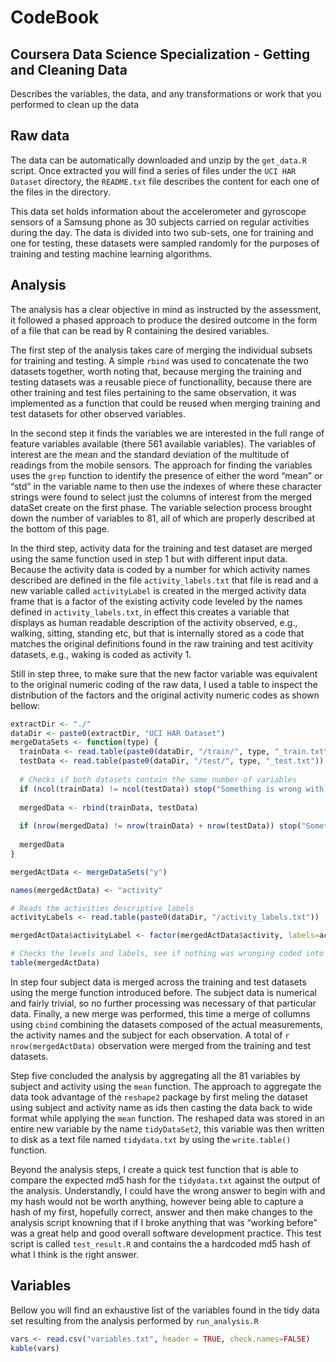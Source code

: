 # CodeBook
## Coursera Data Science Specialization - Getting and Cleaning Data
Describes the variables, the data, and any transformations or work that you performed to clean up the data

## Raw data
The data can be automatically downloaded and unzip by the `get_data.R` script. Once extracted you will find 
a series of files under the `UCI HAR Dataset` directory, the `README.txt` file describes the content for each one
of the files in the directory.

This data set holds information about the accelerometer and gyroscope sensors of a Samsung phone as 30 subjects carried
on regular activities during the day. The data is divided into two sub-sets, one for training and one for testing, these
datasets were sampled randomly for the purposes of training and testing machine learning algorithms.

## Analysis
The analysis has a clear objective in mind as instructed by the assessment, it followed a phased approach to produce
the desired outcome in the form of a file that can be read by R containing the desired variables.

The first step of the analysis takes care of merging the individual subsets for training and testing. A simple
`rbind` was used to concatenate the two datasets together, worth noting that, because merging the training and
testing datasets was a reusable piece of functionallity, because there are other training and test files pertaining to
the same observation, it was implemented as a function that could be reused when merging training and test datasets
for other observed variables.

In the second step it finds the variables we are interested in the full range of feature variables available 
(there 561 available variables). The variables of interest are the mean and the standard deviation of the 
multitude of readings from the mobile sensors. The approach for finding the variables uses the `grep` function to 
identify the presence of either the word "mean" or "std" in the variable name to then use the indexes of where 
these character strings were found to select just the columns of interest from the merged dataSet create on the first phase.
The variable selection process brought down the number of variables to 81, all of which are properly described at the
bottom of this page.

In the third step, activity data for the training and test dataset are merged using the same function used in step 1 but with
different input data. Because the activity data is coded by a number for which activity names described are defined 
in the file `activity_labels.txt` that file is read and a new variable called `activityLabel` is created in the 
merged activity data frame that is a factor of the existing activity code leveled by the names defined in 
`activity_labels.txt`, in effect this creates a variable that displays as human readable description of the 
activity observed, e.g., walking, sitting, standing etc, but that is internally stored as a code that matches the 
original definitions found in the raw training and test acitivity datasets, e.g., waking is coded as activity 1.

Still in step three, to make sure that the new factor variable was equivalent to the original 
numeric coding of the raw data, I used a table to inspect the distribution of the factors and the original 
activity numeric codes as shown bellow:

```r
extractDir <- "./"
dataDir <- paste0(extractDir, "UCI HAR Dataset")
mergeDataSets <- function(type) {
  trainData <- read.table(paste0(dataDir, "/train/", type, "_train.txt"))
  testData <- read.table(paste0(dataDir, "/test/", type, "_test.txt"))
  
  # Checks if both datasets contain the same number of variables
  if (ncol(trainData) != ncol(testData)) stop("Something is wrong with the data")
  
  mergedData <- rbind(trainData, testData)
  
  if (nrow(mergedData) != nrow(trainData) + nrow(testData)) stop("Something is wrong with merge")
  
  mergedData
}
```

```r
mergedActData <- mergeDataSets("y")

names(mergedActData) <- "activity"

# Reads the activities descriptive labels
activityLabels <- read.table(paste0(dataDir, "/activity_labels.txt"))

mergedActData$activityLabel <- factor(mergedActData$activity, labels=activityLabels[,2])

# Checks the levels and labels, see if nothing was wronging coded into factors
table(mergedActData)
```

In step four subject data is merged across the training and test datasets using the merge function introduced before. The subject
data is numerical and fairly trivial, so no further processing was necessary of that particular data. Finally, a new merge was performed,
this time a merge of collumns using `cbind` combining the datasets composed of the actual measurements, the activity names and
the subject for each observation. A total of `r nrow(mergedActData)` observation were merged from the training and test datasets.

Step five concluded the analysis by aggregating all the 81 variables by subject and activity using the `mean` function. The approach
to aggregate the data took advantage of the `reshape2` package by first meling the dataset using subject and activity name as ids
then casting the data back to wide format while applying the `mean` function. The reshaped data was stored in an entire new variable
by the name `tidyDataSet2`, this variable was then written to disk as a text file named `tidydata.txt` by using the 
`write.table()` function.

Beyond the analysis steps, I create a quick test function that is able to compare the expected md5 hash for the `tidydata.txt` against
the output of the analysis. Understandly, I could have the wrong answer to begin with and my hash would not be worth anything, however
being able to capture a hash of my first, hopefully correct, answer and then make changes to the analysis script knowning that if I broke
anything that was "working before" was a great help and good overall software development practice. This test script is 
called `test_result.R` and contains the a hardcoded md5 hash of what I think is the right answer.

## Variables
Bellow you will find an exhaustive list of the variables found in the tidy data set resulting from the analysis performed by `run_analysis.R`

```r
vars <- read.csv("variables.txt", header = TRUE, check.names=FALSE)
kable(vars)
```